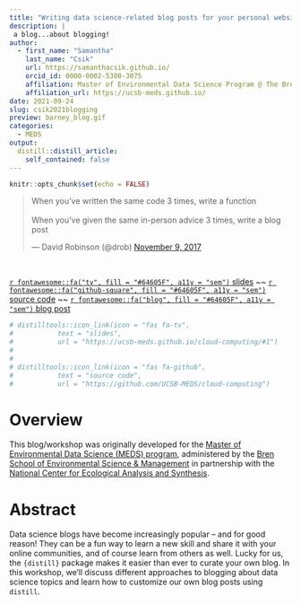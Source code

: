 ```yaml
---
title: "Writing data science-related blog posts for your personal website"
description: |
 a blog...about blogging!
author:
  - first_name: "Samantha" 
    last_name: "Csik"
    url: https://samanthacsik.github.io/
    orcid_id: 0000-0002-5300-3075
    affiliation: Master of Environmental Data Science Program @ The Bren School (UCSB) & The National Center for Ecological Analysis and Synthesis
    affiliation_url: https://ucsb-meds.github.io/
date: 2021-09-24
slug: csik2021blogging
preview: barney_blog.gif
categories:
  - MEDS
output:
  distill::distill_article:
    self_contained: false
---
```



```r
knitr::opts_chunk$set(echo = FALSE)
```

<blockquote class="twitter-tweet"><p lang="en" dir="ltr">When you’ve written the same code 3 times, write a function<br><br>When you’ve given the same in-person advice 3 times, write a blog post</p>&mdash; David Robinson (@drob) <a href="https://twitter.com/drob/status/928447584712253440?ref_src=twsrc%5Etfw">November 9, 2017</a></blockquote> <script async src="https://platform.twitter.com/widgets.js" charset="utf-8"></script>

<br>

[`r fontawesome::fa("tv", fill = "#64605F", a11y = "sem")` slides](https://ucsb-meds.github.io/writing-blogposts/#1) ~~ [`r fontawesome::fa("github-square", fill = "#64605F", a11y = "sem")` source code](https://github.com/UCSB-MEDS/writing-blogposts) ~~ [`r fontawesome::fa("blog", fill = "#64605F", a11y = "sem")` blog post](https://samanthacsik.github.io/posts/2021-09-21-my-first-test-post/)

```r
# distilltools::icon_link(icon = "fas fa-tv",
#           text = "slides",
#           url = "https://ucsb-meds.github.io/cloud-computing/#1")
#           
#           
# distilltools::icon_link(icon = "fas fa-github",
#           text = "source code",
#           url = "https://github.com/UCSB-MEDS/cloud-computing")
```

# Overview

This blog/workshop was originally developed for the [Master of Environmental Data Science (MEDS) program](https://ucsb-meds.github.io/), administered by the [Bren School of Environmental Science & Management](https://bren.ucsb.edu/masters-programs/master-environmental-data-science) in partnership with the [National Center for Ecological Analysis and Synthesis](https://www.nceas.ucsb.edu/).

# Abstract

Data science blogs have become increasingly popular -- and for good reason! They can be a fun way to learn a new skill and share it with your online communities, and of course learn from others as well. Lucky for us, the `{distill}` package makes it easier than ever to curate your own blog. In this workshop, we'll discuss different approaches to blogging about data science topics and learn how to customize our own blog posts using `distill`.





